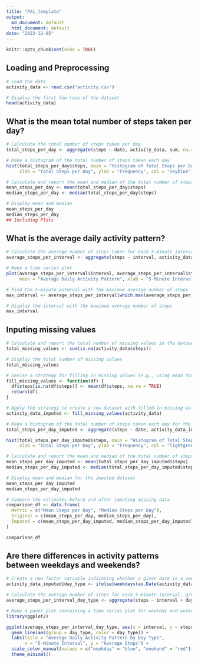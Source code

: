 ```yaml
---
title: "PA1_template"
output: 
  md_document: default
  html_document: default
date: "2023-12-05"
---
```


```r
knitr::opts_chunk$set(echo = TRUE)
```

## Loading and Preprocessing
```r
# Load the data
activity_data <- read.csv("activity.csv")

# Display the first few rows of the dataset
head(activity_data)
```

## What is the mean total number of steps taken per day?

```r
# Calculate the total number of steps taken per day
total_steps_per_day <- aggregate(steps ~ date, activity_data, sum, na.rm = TRUE)

# Make a histogram of the total number of steps taken each day
hist(total_steps_per_day$steps, main = "Histogram of Total Steps per Day",
     xlab = "Total Steps per Day", ylab = "Frequency", col = "skyblue", border = "black")
```

```r
# Calculate and report the mean and median of the total number of steps taken per day
mean_steps_per_day <- mean(total_steps_per_day$steps)
median_steps_per_day <- median(total_steps_per_day$steps)

# Display mean and median
mean_steps_per_day
median_steps_per_day
## Including Plots
```

## What is the average daily activity pattern?

```r
# Calculate the average number of steps taken for each 5-minute interval across all days
average_steps_per_interval <- aggregate(steps ~ interval, activity_data, mean, na.rm = TRUE)

# Make a time series plot
plot(average_steps_per_interval$interval, average_steps_per_interval$steps, type = "l",
     main = "Average Daily Activity Pattern", xlab = "5-Minute Interval", ylab = "Average Steps")
```
```r
# Find the 5-minute interval with the maximum average number of steps
max_interval <- average_steps_per_interval[which.max(average_steps_per_interval$steps), ]

# Display the interval with the maximum average number of steps
max_interval
```

## Inputing missing values

```r
# Calculate and report the total number of missing values in the dataset
total_missing_values <- sum(is.na(activity_data$steps))

# Display the total number of missing values
total_missing_values
```
```r
# Devise a strategy for filling in missing values (e.g., using mean for each 5-minute interval)
fill_missing_values <- function(df) {
  df$steps[is.na(df$steps)] <- mean(df$steps, na.rm = TRUE)
  return(df)
}

# Apply the strategy to create a new dataset with filled-in missing values
activity_data_imputed <- fill_missing_values(activity_data)
```
```r
# Make a histogram of the total number of steps taken each day for the imputed dataset
total_steps_per_day_imputed <- aggregate(steps ~ date, activity_data_imputed, sum)

hist(total_steps_per_day_imputed$steps, main = "Histogram of Total Steps per Day (Imputed)",
     xlab = "Total Steps per Day", ylab = "Frequency", col = "lightgreen", border = "black")

```

```r
# Calculate and report the mean and median of the total number of steps taken per day for the imputed dataset
mean_steps_per_day_imputed <- mean(total_steps_per_day_imputed$steps)
median_steps_per_day_imputed <- median(total_steps_per_day_imputed$steps)

# Display mean and median for the imputed dataset
mean_steps_per_day_imputed
median_steps_per_day_imputed
```
```r
# Compare the estimates before and after imputing missing data
comparison_df <- data.frame(
  Metric = c("Mean Steps per Day", "Median Steps per Day"),
  Original = c(mean_steps_per_day, median_steps_per_day),
  Imputed = c(mean_steps_per_day_imputed, median_steps_per_day_imputed)
)

comparison_df
```

## Are there differences in activity patterns between weekdays and weekends?

```r
# Create a new factor variable indicating whether a given date is a weekday or weekend day
activity_data_imputed$day_type <- ifelse(weekdays(as.Date(activity_data_imputed$date)) %in% c("Saturday", "Sunday"), "weekend", "weekday")

# Calculate the average number of steps for each 5-minute interval, grouped by day type
average_steps_per_interval_day_type <- aggregate(steps ~ interval + day_type, activity_data_imputed, mean)

# Make a panel plot containing a time series plot for weekday and weekend activity patterns
library(ggplot2)

ggplot(average_steps_per_interval_day_type, aes(x = interval, y = steps)) +
  geom_line(aes(group = day_type, color = day_type)) +
  labs(title = "Average Daily Activity Pattern by Day Type",
       x = "5-Minute Interval", y = "Average Steps") +
  scale_color_manual(values = c("weekday" = "blue", "weekend" = "red")) +
  theme_minimal()

```
